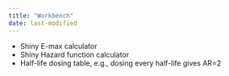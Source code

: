 ```yaml
---
title: "Workbench"
date: last-modified
---
```


* Shiny E-max calculator
* Shiny Hazard function calculator
* Half-life dosing table, e.g., dosing every half-life gives AR=2
